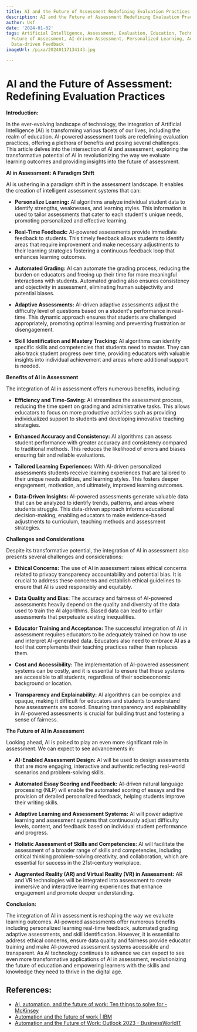 ```yaml
---
title: AI and the Future of Assessment Redefining Evaluation Practices
description: AI and the Future of Assessment Redefining Evaluation Practices
author: Usf
date: '2024-01-02'
tags: Artificial Intelligence, Assessment, Evaluation, Education, Technology, Learning,
  Future of Assessment, AI-driven Assessment, Personalized Learning, Automated Grading,
  Data-driven Feedback
imageUrl: /pixa/20240117134143.jpg

---
```

# AI and the Future of Assessment: Redefining Evaluation Practices

**Introduction:**

In  the  ever-evolving landscape of technology, the integration of Artificial  Intelligence (AI) is transforming various facets of our lives, including the realm of education. AI-powered assessment tools are redefining  evaluation practices, offering  a plethora of benefits and posing several challenges. This article delves into the intersection of AI and  assessment, exploring the transformative potential of AI in revolutionizing the way we evaluate learning outcomes and providing insights into the future of assessment.

**AI in Assessment: A  Paradigm Shift**

AI is ushering in a paradigm shift in the assessment landscape. It enables the creation  of intelligent assessment systems that  can:

* **Personalize Learning:**  AI algorithms analyze individual  student data to identify  strengths, weaknesses, and learning styles. This information is used to tailor assessments that cater to each student's unique needs, promoting  personalized and effective learning.

*  **Real-Time Feedback:** AI-powered assessments provide immediate feedback to students. This timely feedback allows students to identify areas that require improvement and make necessary adjustments to their learning strategies fostering a continuous feedback loop that enhances learning outcomes.

* **Automated Grading:** AI can automate the grading process, reducing the burden on  educators and freeing up their  time for more meaningful interactions with students. Automated grading also  ensures consistency and objectivity in assessment,  eliminating  human subjectivity and potential biases.

* **Adaptive Assessments:** AI-driven adaptive  assessments adjust the difficulty level of questions based on a student's performance in real-time. This dynamic approach ensures that students are challenged appropriately, promoting optimal learning and preventing frustration  or disengagement.

* **Skill Identification and Mastery Tracking:** AI algorithms can identify specific  skills and  competencies that students need to master. They can also track student progress  over time, providing educators with valuable insights into individual achievement and areas  where additional support is needed.

**Benefits of AI  in Assessment**

The integration of AI in assessment  offers numerous benefits, including:

* **Efficiency and Time-Saving:** AI  streamlines the assessment process, reducing the time spent on grading and administrative tasks. This allows educators to focus on more productive activities  such as providing individualized support to  students and developing innovative teaching strategies.

*  **Enhanced Accuracy and Consistency:** AI algorithms can assess student performance with greater accuracy and consistency compared to traditional methods. This  reduces the  likelihood of errors and biases  ensuring fair and reliable evaluations.

* **Tailored Learning Experiences:** With  AI-driven personalized assessments students receive learning experiences that are tailored  to their unique needs abilities, and  learning styles. This fosters deeper engagement, motivation, and ultimately, improved learning outcomes.

* **Data-Driven Insights:** AI-powered assessments generate  valuable data that can be analyzed to identify trends, patterns, and areas where students  struggle. This data-driven approach  informs educational decision-making, enabling educators to make evidence-based adjustments to curriculum, teaching methods  and assessment strategies.

**Challenges and  Considerations**

Despite its transformative  potential, the integration of AI in assessment also presents several challenges and considerations:

* **Ethical Concerns:** The use of  AI in assessment raises ethical concerns related to privacy transparency accountability and potential bias. It is crucial to address  these concerns and establish ethical  guidelines to ensure that  AI is used responsibly and equitably.

* **Data Quality and Bias:** The accuracy and fairness of AI-powered assessments  heavily depend on the quality and diversity of the data used to train the AI  algorithms.  Biased data  can lead to unfair assessments that perpetuate existing inequalities.

* **Educator Training  and  Acceptance:** The successful integration of AI in assessment requires educators to be adequately trained on how to use and interpret  AI-generated data. Educators also need to embrace AI as a tool that complements their  teaching  practices rather than  replaces them.

* **Cost and Accessibility:** The  implementation of AI-powered  assessment systems can be costly, and it is essential to ensure that these systems are accessible to  all students, regardless  of their socioeconomic background or location.

* **Transparency  and Explainability:**  AI algorithms can  be complex and opaque, making it difficult for educators and students to understand how assessments  are scored. Ensuring transparency and explainability in AI-powered assessments is crucial for building trust and fostering a sense  of fairness.

**The Future of AI in Assessment**

Looking ahead, AI is poised to play an even more significant role in  assessment. We can expect to see advancements in:

* **AI-Enabled Assessment Design:** AI will  be used to design assessments that are more engaging,  interactive  and authentic reflecting real-world scenarios and problem-solving skills.

* **Automated Essay Scoring and Feedback:** AI-driven natural language processing (NLP) will enable the automated scoring of  essays and the provision of detailed personalized feedback, helping students improve their  writing skills.

* **Adaptive Learning and Assessment  Systems:** AI will power adaptive learning and assessment systems that continuously adjust difficulty levels, content, and feedback based on individual student performance  and  progress.

* **Holistic Assessment of Skills and Competencies:**  AI will facilitate the assessment of a broader range of skills and competencies, including critical thinking problem-solving creativity, and collaboration, which are essential for  success in the 21st-century workplace.

* **Augmented  Reality  (AR) and Virtual Reality (VR) in Assessment:**  AR and VR technologies will be integrated into  assessment to create immersive  and interactive learning experiences that enhance engagement and promote deeper  understanding.

**Conclusion:**

The integration of AI in assessment is reshaping the way we evaluate learning outcomes. AI-powered assessments offer numerous benefits including personalized learning real-time feedback,  automated grading adaptive  assessments, and skill identification. However, it is essential  to address ethical concerns, ensure data quality and fairness  provide educator training and make AI-powered assessment  systems accessible and transparent. As AI technology continues to advance we can expect to  see even more transformative applications of AI in assessment, revolutionizing the future of  education and empowering learners  with  the skills and knowledge they need to thrive in the digital age.

## References:
- [AI, automation, and the future of work: Ten things to solve for - McKinsey](https://www.mckinsey.com/featured-insights/future-of-work/ai-automation-and-the-future-of-work-ten-things-to-solve-for)
- [Automation and the future of work | IBM](https://www.ibm.com/thought-leadership/institute-business-value/en-us/report/automation-workflows)
- [Automation and the Future of Work: Outlook 2023 - BusinessWorldIT](https://www.businessworldit.com/automation/automation-and-the-future-of-work-outlook-2023/)
